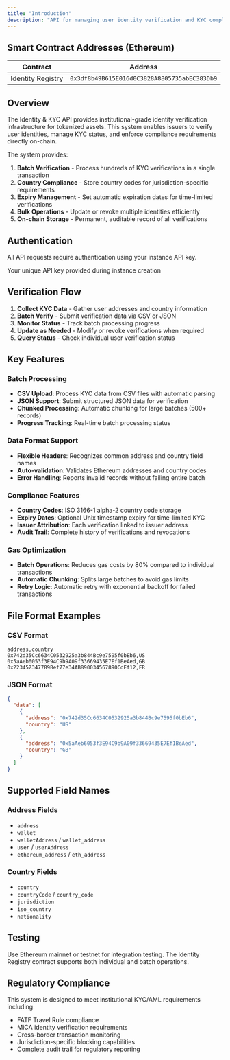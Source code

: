 ```yaml
---
title: "Introduction"
description: "API for managing user identity verification and KYC compliance on-chain with batch processing capabilities."
---
```


## Smart Contract Addresses (Ethereum)

| Contract | Address |
|----------|---------|
| Identity Registry | `0x3df8b49B615E016d0C3828A8805735abEC383Db9` |

## Overview

The Identity & KYC API provides institutional-grade identity verification infrastructure for tokenized assets. This system enables issuers to verify user identities, manage KYC status, and enforce compliance requirements directly on-chain.

The system provides:

1. **Batch Verification** - Process hundreds of KYC verifications in a single transaction
2. **Country Compliance** - Store country codes for jurisdiction-specific requirements
3. **Expiry Management** - Set automatic expiration dates for time-limited verifications
4. **Bulk Operations** - Update or revoke multiple identities efficiently
5. **On-chain Storage** - Permanent, auditable record of all verifications

## Authentication

All API requests require authentication using your instance API key.

<ParamField header="x-api-key" type="string" required>
  Your unique API key provided during instance creation
</ParamField>

## Verification Flow

1. **Collect KYC Data** - Gather user addresses and country information
2. **Batch Verify** - Submit verification data via CSV or JSON
3. **Monitor Status** - Track batch processing progress
4. **Update as Needed** - Modify or revoke verifications when required
5. **Query Status** - Check individual user verification status

## Key Features

### Batch Processing
- **CSV Upload**: Process KYC data from CSV files with automatic parsing
- **JSON Support**: Submit structured JSON data for verification
- **Chunked Processing**: Automatic chunking for large batches (500+ records)
- **Progress Tracking**: Real-time batch processing status

### Data Format Support
- **Flexible Headers**: Recognizes common address and country field names
- **Auto-validation**: Validates Ethereum addresses and country codes
- **Error Handling**: Reports invalid records without failing entire batch

### Compliance Features
- **Country Codes**: ISO 3166-1 alpha-2 country code storage
- **Expiry Dates**: Optional Unix timestamp expiry for time-limited KYC
- **Issuer Attribution**: Each verification linked to issuer address
- **Audit Trail**: Complete history of verifications and revocations

### Gas Optimization
- **Batch Operations**: Reduces gas costs by 80% compared to individual transactions
- **Automatic Chunking**: Splits large batches to avoid gas limits
- **Retry Logic**: Automatic retry with exponential backoff for failed transactions

## File Format Examples

### CSV Format
```csv
address,country
0x742d35Cc6634C0532925a3b844Bc9e7595f0bEb6,US
0x5aAeb6053f3E94C9b9A09f33669435E7Ef1BeAed,GB
0x223452347789Bef77e34AB890034567890CdEf12,FR
```

### JSON Format
```json
{
  "data": [
    {
      "address": "0x742d35Cc6634C0532925a3b844Bc9e7595f0bEb6",
      "country": "US"
    },
    {
      "address": "0x5aAeb6053f3E94C9b9A09f33669435E7Ef1BeAed",
      "country": "GB"
    }
  ]
}
```

## Supported Field Names

### Address Fields
- `address`
- `wallet`
- `walletAddress` / `wallet_address`
- `user` / `userAddress`
- `ethereum_address` / `eth_address`

### Country Fields
- `country`
- `countryCode` / `country_code`
- `jurisdiction`
- `iso_country`
- `nationality`

## Testing

Use Ethereum mainnet or testnet for integration testing. The Identity Registry contract supports both individual and batch operations.

## Regulatory Compliance

This system is designed to meet institutional KYC/AML requirements including:
- FATF Travel Rule compliance
- MiCA identity verification requirements
- Cross-border transaction monitoring
- Jurisdiction-specific blocking capabilities
- Complete audit trail for regulatory reporting